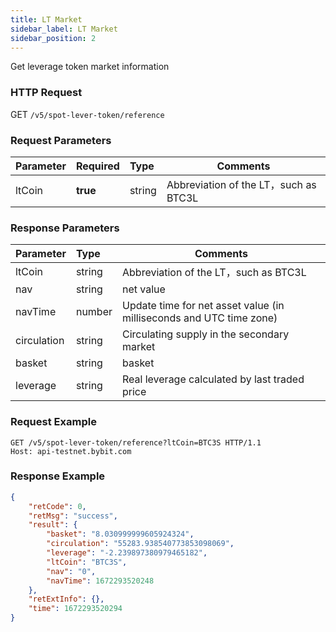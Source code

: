 ```yaml
---
title: LT Market
sidebar_label: LT Market
sidebar_position: 2
---
```

Get leverage token market information

### HTTP Request
GET `/v5/spot-lever-token/reference`

### Request Parameters
| Parameter | Required | Type | Comments|
|:----- |:-------|:-----|------ |
|ltCoin |**true** |string |Abbreviation of the LT，such as BTC3L|

### Response Parameters
| Parameter | Type | Comments|
|:----- |:-----|----- |
|ltCoin |string |Abbreviation of the LT，such as BTC3L |
|nav |string |net value |
|navTime |number |Update time for net asset value (in milliseconds and UTC time zone) |
|circulation |string |Circulating supply in the secondary market |
|basket	|string	|basket |
|leverage |string |Real leverage calculated by last traded price |

### Request Example

```http
GET /v5/spot-lever-token/reference?ltCoin=BTC3S HTTP/1.1
Host: api-testnet.bybit.com
```

### Response Example

```json
{
    "retCode": 0,
    "retMsg": "success",
    "result": {
        "basket": "8.030999999605924324",
        "circulation": "55283.938540773853098069",
        "leverage": "-2.239897380979465182",
        "ltCoin": "BTC3S",
        "nav": "0",
        "navTime": 1672293520248
    },
    "retExtInfo": {},
    "time": 1672293520294
}
```